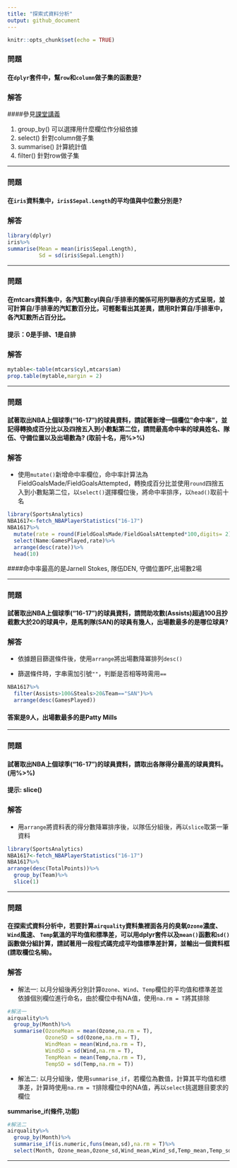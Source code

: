 ---
title: "探索式資料分析"
output: github_document
---

```{r setup, include=FALSE}
knitr::opts_chunk$set(echo = TRUE)
```

### 問題

#### 在``dplyr``套件中，幫``row``和``column``做子集的函數是?

### 解答

####參見[課堂講義](https://github.com/CGUIM-BigDataAnalysis/BigDataCGUIM/blob/master/106/09_EDA.md)

1. group_by() 可以選擇用什麼欄位作分組依據
2. select()  針對column做子集
3. summarise() 計算統計值
4. filter() 針對row做子集

<hr>

### 問題

#### 在``iris``資料集中，``iris$Sepal.Length``的平均值與中位數分別是?

### 解答

```{r }
library(dplyr)
iris%>%
summarise(Mean = mean(iris$Sepal.Length),
          Sd = sd(iris$Sepal.Length))
```

<hr>

### 問題

#### 在mtcars資料集中，各汽缸數cyl與自/手排車的關係可用列聯表的方式呈現，並可計算自/手排車的汽缸數百分比，可輕鬆看出其差異，請用R計算自/手排車中，各汽缸數所占百分比。

**提示：0是手排、1是自排**

### 解答

```{r }
mytable<-table(mtcars$cyl,mtcars$am)
prop.table(mytable,margin = 2)
```

<hr>

### 問題

#### 試著取出NBA上個球季(“16-17”)的球員資料，請試著新增一個欄位”命中率”，並記得轉換成百分比以及四捨五入到小數點第二位，請問最高命中率的球員姓名、隊伍、守備位置以及出場數為? (取前十名，用%>%)

### 解答

* 使用```mutate()```新增命中率欄位，命中率計算法為FieldGoalsMade/FieldGoalsAttempted，轉換成百分比並使用``round``四捨五入到小數點第二位，以`select()`選擇欄位後，將命中率排序，以`head()`取前十名

```{r }
library(SportsAnalytics)
NBA1617<-fetch_NBAPlayerStatistics("16-17")
NBA1617%>%
  mutate(rate = round(FieldGoalsMade/FieldGoalsAttempted*100,digits= 2))%>%
  select(Name:GamesPlayed,rate)%>%
  arrange(desc(rate))%>%
  head(10)

```

####命中率最高的是Jarnell Stokes, 隊伍DEN, 守備位置PF,出場數2場

<hr>

### 問題

#### 試著取出NBA上個球季(“16-17”)的球員資料，請問助攻數(Assists)超過100且抄截數大於20的球員中，是馬刺隊(SAN)的球員有幾人，出場數最多的是哪位球員?

### 解答

* 依據題目篩選條件後，使用```arrange```將出場數降冪排列```desc()```

* 篩選條件時，字串需加引號```""```，判斷是否相等時需用`==`

```{r }
NBA1617%>%
  filter(Assists>100&Steals>20&Team=="SAN")%>%
  arrange(desc(GamesPlayed))
```

#### 答案是9人，出場數最多的是Patty Mills

<hr>


### 問題

#### 試著取出NBA上個球季(“16-17”)的球員資料，請取出各隊得分最高的球員資料。(用%>%)

**提示: slice()**

### 解答

* 用```arrange```將資料表的得分數降冪排序後，以隊伍分組後，再以```slice```取第一筆資料

```{r }
library(SportsAnalytics)
NBA1617<-fetch_NBAPlayerStatistics("16-17")
NBA1617%>%
arrange(desc(TotalPoints))%>%
  group_by(Team)%>%
  slice(1)
```

<hr>


### 問題

#### 在探索式資料分析中，若要計算``airquality``資料集裡面各月的臭氧``Ozone``濃度、 ``Wind``風速、 ``Temp``氣溫的平均值和標準差，可以用dplyr套件以及``mean()``函數和``sd()``函數做分組計算，請試著用一段程式碼完成平均值標準差計算，並輸出一個資料框(請取欄位名稱)。


### 解答

* 解法一: 以月分組後再分別計算``Ozone``、``Wind``、``Temp``欄位的平均值和標準差並 依據個別欄位進行命名，由於欄位中有NA值，使用``na.rm = T``將其排除


```{r }
#解法一
airquality%>%
  group_by(Month)%>%
  summarise(OzoneMean = mean(Ozone,na.rm = T),
            OzoneSD = sd(Ozone,na.rm = T),
            WindMean = mean(Wind,na.rm = T),
            WindSD = sd(Wind,na.rm = T),
            TempMean = mean(Temp,na.rm = T),
            TempSD = sd(Temp,na.rm = T))
```

* 解法二: 以月分組後，使用``summarise_if``，若欄位為數值，計算其平均值和標準差，計算時使用``na.rm = T``排除欄位中的NA值，再以``select``挑選題目要求的欄位

**summarise_if(條件,功能)**

```{r }
#解法二
airquality%>%
  group_by(Month)%>%
  summarise_if(is.numeric,funs(mean,sd),na.rm = T)%>%
  select(Month, Ozone_mean,Ozone_sd,Wind_mean,Wind_sd,Temp_mean,Temp_sd)
```

<hr>